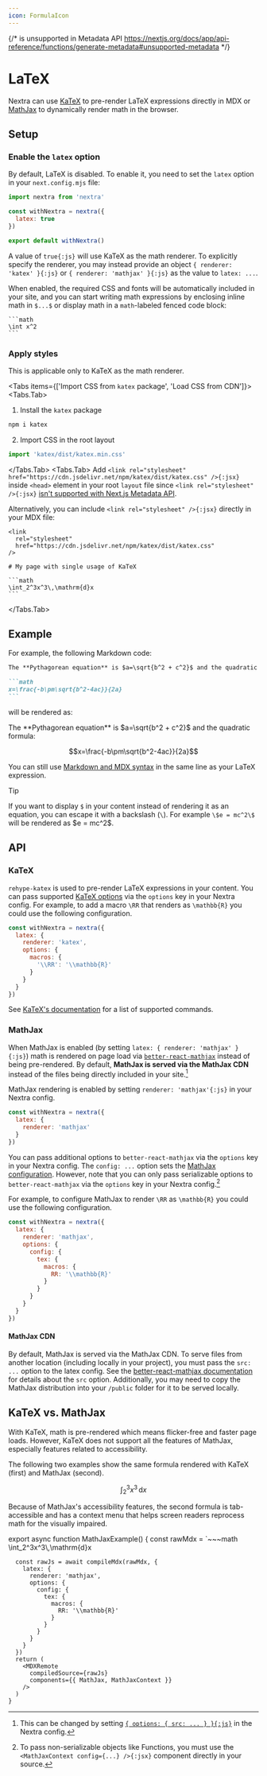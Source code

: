 ```yaml
---
icon: FormulaIcon
---
```



{/* <link rel="stylesheet"> is unsupported in Metadata API https://nextjs.org/docs/app/api-reference/functions/generate-metadata#unsupported-metadata */}

<link
  rel="stylesheet"
  href="https://cdn.jsdelivr.net/npm/katex/dist/katex.css"
/>

# LaTeX

Nextra can use [KaTeX](https://katex.org) to pre-render LaTeX expressions
directly in MDX or [MathJax](https://mathjax.org) to dynamically render math in
the browser.

## Setup

<Steps>

### Enable the `latex` option

By default, LaTeX is disabled. To enable it, you need to set the `latex` option
in your `next.config.mjs` file:

```js filename="next.config.mjs" {4}
import nextra from 'nextra'

const withNextra = nextra({
  latex: true
})

export default withNextra()
```

A value of `true{:js}` will use KaTeX as the math renderer. To explicitly
specify the renderer, you may instead provide an object
`{ renderer: 'katex' }{:js}` or `{ renderer: 'mathjax' }{:js}` as the value to
`latex: ...`.

When enabled, the required CSS and fonts will be automatically included in your
site, and you can start writing math expressions by enclosing inline math in
`$...$` or display math in a `math`-labeled fenced code block:

````mdx
```math
\int x^2
```
````

### Apply styles

<Callout type="warning">
  This is applicable only to KaTeX as the math renderer.
</Callout>

<Tabs items={['Import CSS from `katex` package', 'Load CSS from CDN']}>
<Tabs.Tab>
1. Install the `katex` package

```bash npm2yarn
npm i katex
```

2. Import CSS in the root layout

```js filename="app/layout.jsx"
import 'katex/dist/katex.min.css'
```

</Tabs.Tab>
<Tabs.Tab>
Add `<link rel="stylesheet" href="https://cdn.jsdelivr.net/npm/katex/dist/katex.css" />{:jsx}`
inside `<head>` element in your root `layout` file since `<link rel="stylesheet" />{:jsx}`
[isn't supported with Next.js Metadata API](https://nextjs.org/docs/app/api-reference/functions/generate-metadata#unsupported-metadata).

Alternatively, you can include `<link rel="stylesheet" />{:jsx}` directly in
your MDX file:

````mdx filename="katex.mdx"
<link
  rel="stylesheet"
  href="https://cdn.jsdelivr.net/npm/katex/dist/katex.css"
/>

# My page with single usage of KaTeX

```math
\int_2^3x^3\,\mathrm{d}x
```
````

</Tabs.Tab>
</Tabs>
</Steps>

## Example

For example, the following Markdown code:

````md filename="page.md"
The **Pythagorean equation** is $a=\sqrt{b^2 + c^2}$ and the quadratic formula:

```math
x=\frac{-b\pm\sqrt{b^2-4ac}}{2a}
```
````

will be rendered as:

<div className="mt-6 rounded-xl border p-4 nextra-border">
The **Pythagorean equation** is $a=\sqrt{b^2 + c^2}$ and the quadratic formula:

```math
x=\frac{-b\pm\sqrt{b^2-4ac}}{2a}
```

</div>

You can still use [Markdown and MDX syntax](../guide/markdown) in the same line
as your LaTeX expression.

> [!TIP]
>
> If you want to display `$` in your content instead of rendering it as an
> equation, you can escape it with a backslash (`\`). For example `\$e = mc^2\$`
> will be rendered as \$e = mc^2\$.

## API

### KaTeX

`rehype-katex` is used to pre-render LaTeX expressions in your content. You can
pass supported [KaTeX options](https://katex.org/docs/options) via the `options`
key in your Nextra config. For example, to add a macro `\RR` that renders as
`\mathbb{R}` you could use the following configuration.

```js filename="next.config.mjs" {4-8}
const withNextra = nextra({
  latex: {
    renderer: 'katex',
    options: {
      macros: {
        '\\RR': '\\mathbb{R}'
      }
    }
  }
})
```

See [KaTeX's documentation](https://katex.org/docs/supported) for a list of
supported commands.

### MathJax

When MathJax is enabled (by setting `latex: { renderer: 'mathjax' }{:js}`) math
is rendered on page load via
[`better-react-mathjax`](https://github.com/fast-reflexes/better-react-mathjax)
instead of being pre-rendered. By default, **MathJax is served via the MathJax
CDN** instead of the files being directly included in your site.[^1]

[^1]:
    This can be changed by setting
    [`{ options: { src: ... } }{:js}`](https://github.com/fast-reflexes/better-react-mathjax#src-string--undefined)
    in the Nextra config.

MathJax rendering is enabled by setting `renderer: 'mathjax'{:js}` in your
Nextra config.

```js filename="next.config.mjs" {3}
const withNextra = nextra({
  latex: {
    renderer: 'mathjax'
  }
})
```

You can pass additional options to `better-react-mathjax` via the `options` key
in your Nextra config. The `config: ...` option sets the
[MathJax configuration](https://docs.mathjax.org/en/latest/options/index.html).
However, note that you can only pass serializable options to
`better-react-mathjax` via the `options` key in your Nextra config.[^2]

[^2]:
    To pass non-serializable objects like Functions, you must use the
    `<MathJaxContext config={...} />{:jsx}` component directly in your source.

For example, to configure MathJax to render `\RR` as `\mathbb{R}` you could use
the following configuration.

```js filename="next.config.mjs" {4-12}
const withNextra = nextra({
  latex: {
    renderer: 'mathjax',
    options: {
      config: {
        tex: {
          macros: {
            RR: '\\mathbb{R}'
          }
        }
      }
    }
  }
})
```

#### MathJax CDN

By default, MathJax is served via the MathJax CDN. To serve files from another
location (including locally in your project), you must pass the `src: ...`
option to the latex config. See the
[better-react-mathjax documentation](https://github.com/fast-reflexes/better-react-mathjax#src-string--undefined)
for details about the `src` option. Additionally, you may need to copy the
MathJax distribution into your `/public` folder for it to be served locally.

## KaTeX vs. MathJax

With KaTeX, math is pre-rendered which means flicker-free and faster page loads.
However, KaTeX does not support all the features of MathJax, especially features
related to accessibility.

The following two examples show the same formula rendered with KaTeX (first) and
MathJax (second).

```math
\int_2^3x^3\,\mathrm{d}x
```

<MathJaxExample />

Because of MathJax's accessibility features, the second formula is
tab-accessible and has a context menu that helps screen readers reprocess math
for the visually impaired.

export async function MathJaxExample() {
  const rawMdx = `~~~math
\\int_2^3x^3\\,\\mathrm{d}x
~~~`
  const rawJs = await compileMdx(rawMdx, {
    latex: {
      renderer: 'mathjax',
      options: {
        config: {
          tex: {
            macros: {
              RR: '\\mathbb{R}'
            }
          }
        }
      }
    }
  })
  return (
    <MDXRemote
      compiledSource={rawJs}
      components={{ MathJax, MathJaxContext }}
    />
  )
}
